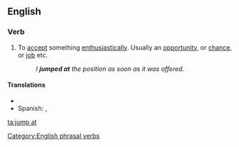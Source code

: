 ==English==

===Verb===
{{infl|en|verb|head=[[jump]] [[at]]}}

# {{idiom}} To [[accept]] something [[enthusiastically]]. Usually an [[opportunity]], or [[chance]], or [[job]] etc.
#:''I '''jumped at''' the position as soon as it was offered.''

====Translations====
{{trans-top|to accept something enthusiastically}}
* {{trreq|Finnish}}
* Spanish: {{t-|es|apresurarse}}, {{t+|es|aprovechar}}
{{trans-mid}}
{{trans-bottom}}

[[Category:English phrasal verbs]]

[[ta:jump at]]